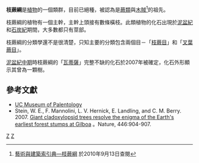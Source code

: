 {{Automatic taxobox
| taxon = Cladoxylopsida
| fossil_range = {{fossil range|390|340}} 中泥盆纪至早石炭紀| 
| image = 
| image_caption = 
| authority = 
}}
'''枝蕨綱'''是[[植物|植物]]的一個類群，目前已絕種，被認為是[[蕨類|蕨類]]與[[木賊|木賊]]<ref>[http://db1x.sinica.edu.tw/caat/caat_rptcaatc.php?_op=?SUBJECT_ID:300310156 藝術與建築索引典—枝蕨綱]{{dead link|date=2018年3月 |bot=InternetArchiveBot |fix-attempted=yes }} 於2010年9月13日查閱</ref>的祖先。

枝蕨綱的植物有一個主幹，主幹上頭接有數條橫枝。此類植物的化石出現於[[泥盆紀|泥盆紀]]和[[石炭紀|石炭紀]]期間，大多數都只有莖部。

枝蕨綱的分類學還不是很清楚，只知主要的分類包含兩個目－「[[枝蕨目|枝蕨目]]」和「[[叉葉蕨目|叉葉蕨目]]」。

[[泥盆紀中期|泥盆紀中期]]時枝蕨綱的「[[瓦蒂薩屬|瓦蒂薩]]」完整不缺的化石於2007年被確定，化石外形顯示其曾為一顆樹。

== 參考文獻 ==
{{reflist}}

* [http://www.ucmp.berkeley.edu/plants/cladoxylopsida/cladoxylopsida.html UC Museum of Palentology] {{Wayback|url=http://www.ucmp.berkeley.edu/plants/cladoxylopsida/cladoxylopsida.html |date=20210226144810 }}
* Stein, W. E., F. Mannolini, L. V. Hernick, E. Landling, and C. M. Berry.  2007. [http://www.nature.com/nature/journal/v446/n7138/abs/nature05705.html Giant cladoxylopsid trees resolve the enigma of the Earth's earliest forest stumps at Gilboa] {{Wayback|url=http://www.nature.com/nature/journal/v446/n7138/abs/nature05705.html |date=20170624021532 }}。Nature, 446:904-907.
{{Taxonbar|from=Q134965}}

{{DEFAULTSORT:Cladoxylopsida}}
[[Category:古植物|Z]]
[[Category:泥盆紀生物|Z]]
